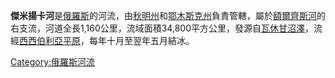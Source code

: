 '''傑米揚卡河'''是[[俄羅斯|俄羅斯]]的河流，由[[秋明州|秋明州]]和[[鄂木斯克州|鄂木斯克州]]負責管轄，屬於[[額爾齊斯河|額爾齊斯河]]的右支流，河道全長1,160公里，流域面積34,800平方公里，發源自[[瓦休甘沼澤|瓦休甘沼澤]]，流經[[西西伯利亞平原|西西伯利亞平原]]，每年十月至翌年五月結冰。

{{Russia-geo-stub}}
[[Category:俄羅斯河流|Category:俄羅斯河流]]